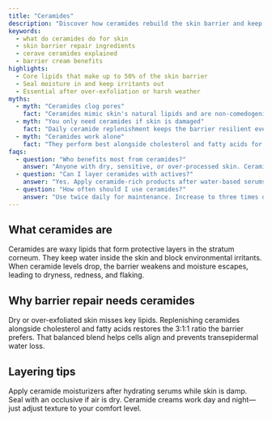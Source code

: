 ```yaml
---
title: "Ceramides"
description: "Discover how ceramides rebuild the skin barrier and keep moisture locked in."
keywords:
  - what do ceramides do for skin
  - skin barrier repair ingredients
  - cerave ceramides explained
  - barrier cream benefits
highlights:
  - Core lipids that make up to 50% of the skin barrier
  - Seal moisture in and keep irritants out
  - Essential after over-exfoliation or harsh weather
myths:
  - myth: "Ceramides clog pores"
    fact: "Ceramides mimic skin's natural lipids and are non-comedogenic in properly formulated products."
  - myth: "You only need ceramides if skin is damaged"
    fact: "Daily ceramide replenishment keeps the barrier resilient even when skin feels normal."
  - myth: "Ceramides work alone"
    fact: "They perform best alongside cholesterol and fatty acids for the 3:1:1 barrier ratio."
faqs:
  - question: "Who benefits most from ceramides?"
    answer: "Anyone with dry, sensitive, or over-processed skin. Ceramides restore comfort quickly after exfoliation or retinoid use."
  - question: "Can I layer ceramides with actives?"
    answer: "Yes. Apply ceramide-rich products after water-based serums to buffer potential irritation."
  - question: "How often should I use ceramides?"
    answer: "Use twice daily for maintenance. Increase to three times during cold or dry weather."
---
```


## What ceramides are
Ceramides are waxy lipids that form protective layers in the stratum corneum. They keep water inside the skin and block environmental irritants. When ceramide levels drop, the barrier weakens and moisture escapes, leading to dryness, redness, and flaking.

## Why barrier repair needs ceramides
Dry or over-exfoliated skin misses key lipids. Replenishing ceramides alongside cholesterol and fatty acids restores the 3:1:1 ratio the barrier prefers. That balanced blend helps cells align and prevents transepidermal water loss.

## Layering tips
Apply ceramide moisturizers after hydrating serums while skin is damp. Seal with an occlusive if air is dry. Ceramide creams work day and night—just adjust texture to your comfort level.

